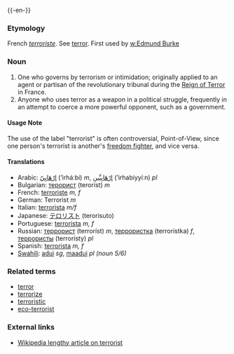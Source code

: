 {{wikipedia}}
{{-en-}}
===Etymology===
French ''[[terroriste]]''. See [[terror]].  First used by [[w:Edmund Burke]]

===Noun===
# One who governs by terrorism or intimidation; originally applied to an agent or partisan of the revolutionary tribunal during the [[w:Reign of Terror|Reign of Terror]] in France.
# Anyone who uses terror as a weapon in a political struggle, frequently in an attempt to coerce a more powerful opponent, such as a government. 
====Usage Note====
The use of the label "terrorist" is often controversial, Point-of-View, since one person's terrorist is another's [[freedom fighter]], and vice versa.

====Translations====
*Arabic: [[ارهابي|إرْهَابِيّ]] (’irháːbi) ''m'', [[ارهابيين|إرْهَابِيِّين]] (’irhabiyyíːn) ''pl''
*Bulgarian: [[терорист]] (teroríst) ''m''
*French: [[terroriste]] ''m, f''
*German: Terrorist ''m''
*Italian: [[terrorista]] ''m/f''
*Japanese: [[テロリスト]] (terorisuto)
*Portuguese: [[terrorista]] ''m, f''
*Russian: [[террорист]] (terroríst) ''m'', [[террористка]] (terrorístka) ''f'', [[террористы]] (terrorísty) ''pl''
*Spanish: [[terrorista]] ''m, f''
*[[Swahili]]: [[adui]] ''sg'', [[maadui]] ''pl (noun 5/6)''

===Related terms===
*[[terror]]
*[[terrorize]]
*[[terroristic]]
*[[eco-terrorist]]

===External links===
*[[w:terrorist|Wikipedia lengthy article on terrorist]]